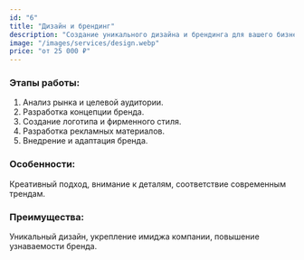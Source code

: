 ```yaml
---
id: "6"
title: "Дизайн и брендинг"
description: "Создание уникального дизайна и брендинга для вашего бизнеса. Разработка логотипов, фирменного стиля и визуальной идентификации. Цены от 25 000 ₽."
image: "/images/services/design.webp"
price: "от 25 000 ₽"
---
```


### Этапы работы:

1. Анализ рынка и целевой аудитории.
2. Разработка концепции бренда.
3. Создание логотипа и фирменного стиля.
4. Разработка рекламных материалов.
5. Внедрение и адаптация бренда.

### Особенности:

Креативный подход, внимание к деталям, соответствие современным трендам.

### Преимущества:

Уникальный дизайн, укрепление имиджа компании, повышение узнаваемости бренда.
